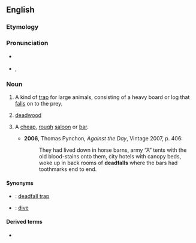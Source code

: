 ==English==

===Etymology===
{{compound|dead|fall|lang=en}}

===Pronunciation===
* {{a|UK}} {{IPA|/ˈdɛdfɔːɫ/|lang=en}}
* {{a|US}} {{enPR|dĕdʹfäl}}, {{IPA|/ˈdɛdfɑl/|lang=en}}

===Noun===
{{en-noun}}

# {{lb|en|US}} A kind of [[trap]] for large animals, consisting of a heavy board or log that [[fall]]s on to the prey.
# [[deadwood]]
# {{lb|en|US|slang}} A [[cheap]], [[rough]] [[saloon]] or [[bar]].
#* '''2006''', Thomas Pynchon, ''Against the Day'', Vintage 2007, p. 406:
#*: They had lived down in horse barns, army “A” tents with the old blood-stains onto them, city hotels with canopy beds, woke up in back rooms of '''deadfalls''' where the bars had toothmarks end to end.

====Synonyms====
* {{qualifier|trap}}: [[deadfall trap]]
* {{qualifier|cheap, rough bar}}: [[dive]]

====Derived terms====
* {{l|en|deadfall trap}}